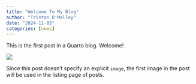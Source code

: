 ```yaml
---
title: "Welcome To My Blog"
author: "Tristan O'Malley"
date: "2024-11-05"
categories: [news]
---
```


This is the first post in a Quarto blog. Welcome!

![](thumbnail.jpg)

Since this post doesn't specify an explicit `image`, the first image in the post will be used in the listing page of posts.
